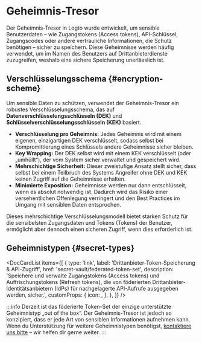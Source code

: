 
# Geheimnis-Tresor

Der Geheimnis-Tresor in Logto wurde entwickelt, um sensible Benutzerdaten – wie Zugangstokens (Access tokens), API-Schlüssel, Zugangscodes oder andere vertrauliche Informationen, die Schutz benötigen – sicher zu speichern. Diese Geheimnisse werden häufig verwendet, um im Namen des Benutzers auf Drittanbieterdienste zuzugreifen, weshalb eine sichere Speicherung unerlässlich ist.

## Verschlüsselungsschema \{#encryption-scheme}

Um sensible Daten zu schützen, verwendet der Geheimnis-Tresor ein robustes Verschlüsselungsschema, das auf **Datenverschlüsselungsschlüsseln (DEK)** und **Schlüsselverschlüsselungsschlüsseln (KEK)** basiert.

- **Verschlüsselung pro Geheimnis:** Jedes Geheimnis wird mit einem eigenen, einzigartigen DEK verschlüsselt, sodass selbst bei Kompromittierung eines Schlüssels andere Geheimnisse sicher bleiben.
- **Key Wrapping:** Der DEK selbst wird mit einem KEK verschlüsselt (oder „umhüllt“), der vom System sicher verwaltet und gespeichert wird.
- **Mehrschichtige Sicherheit:** Dieser zweistufige Ansatz stellt sicher, dass selbst bei einem Teilbruch des Systems Angreifer ohne DEK und KEK keinen Zugriff auf die Geheimnisse erhalten.
- **Minimierte Exposition:** Geheimnisse werden nur dann entschlüsselt, wenn es absolut notwendig ist. Dadurch wird das Risiko einer versehentlichen Offenlegung verringert und den Best Practices im Umgang mit sensiblen Daten entsprochen.

Dieses mehrschichtige Verschlüsselungsmodell bietet starken Schutz für die sensibelsten Zugangsdaten und Tokens (Tokens) der Benutzer, ermöglicht aber dennoch einen sicheren Zugriff, wenn dies erforderlich ist.

## Geheimnistypen \{#secret-types}

<DocCardList
  items={[
    {
      type: 'link',
      label: 'Drittanbieter-Token-Speicherung & API-Zugriff',
      href: 'secret-vault/federated-token-set',
      description:
        'Speichere und verwalte Zugangstokens (Access tokens) und Auffrischungstokens (Refresh tokens), die von föderierten Drittanbieter-Identitätsanbietern (IdPs) für nachgelagerte API-Aufrufe ausgegeben werden, sicher.',
      customProps: {
        icon: <Connectors />,
      },
    },
  ]}
/>

:::info
Derzeit ist das föderierte Token-Set der einzige unterstützte Geheimnistyp „out of the box“. Der Geheimnis-Tresor ist jedoch so konzipiert, dass er jede Art von sensiblen Informationen aufnehmen kann. Wenn du Unterstützung für weitere Geheimnistypen benötigst, [kontaktiere uns bitte](https://logto.io/contact) – wir helfen dir gerne weiter.
:::
